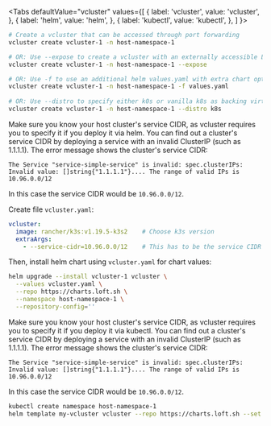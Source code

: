 
<Tabs
  defaultValue="vcluster"
  values={[
    { label: 'vcluster', value: 'vcluster', },
    { label: 'helm', value: 'helm', },
    { label: 'kubectl', value: 'kubectl', },
  ]
}>
<TabItem value="vcluster">

```bash
# Create a vcluster that can be accessed through port forwarding
vcluster create vcluster-1 -n host-namespace-1

# OR: Use --expose to create a vcluster with an externally accessible LoadBalancer
vcluster create vcluster-1 -n host-namespace-1 --expose 

# OR: Use -f to use an additional helm values.yaml with extra chart options to deploy vcluster
vcluster create vcluster-1 -n host-namespace-1 -f values.yaml
    
# OR: Use --distro to specify either k0s or vanilla k8s as backing virtual cluster
vcluster create vcluster-1 -n host-namespace-1 --distro k8s
```

</TabItem>
<TabItem value="helm">

Make sure you know your host cluster's service CIDR, as vcluster requires you to specify it if you deploy it via helm. You can find out a cluster's service CIDR by deploying a service with an invalid ClusterIP (such as 1.1.1.1). The error message shows the cluster's service CIDR:
```
The Service "service-simple-service" is invalid: spec.clusterIPs: Invalid value: []string{"1.1.1.1"}.... The range of valid IPs is 10.96.0.0/12
```

In this case the service CIDR would be `10.96.0.0/12`.

Create file `vcluster.yaml`:
```yaml
vcluster:
  image: rancher/k3s:v1.19.5-k3s2    # Choose k3s version
  extraArgs:
    - --service-cidr=10.96.0.0/12    # This has to be the service CIDR of your main cluster's service CIDR
```

Then, install helm chart using `vcluster.yaml` for chart values:
```bash
helm upgrade --install vcluster-1 vcluster \
  --values vcluster.yaml \
  --repo https://charts.loft.sh \
  --namespace host-namespace-1 \
  --repository-config=''
```

</TabItem>
<TabItem value="kubectl">

Make sure you know your host cluster's service CIDR, as vcluster requires you to specify it if you deploy it via kubectl. You can find out a cluster's service CIDR by deploying a service with an invalid ClusterIP (such as 1.1.1.1). The error message shows the cluster's service CIDR:
```
The Service "service-simple-service" is invalid: spec.clusterIPs: Invalid value: []string{"1.1.1.1"}.... The range of valid IPs is 10.96.0.0/12
```

In this case the service CIDR would be `10.96.0.0/12`.
    
```bash
kubectl create namespace host-namespace-1
helm template my-vcluster vcluster --repo https://charts.loft.sh --set serviceCIDR=10.96.0.0/12 -n host-namespace-1 | kubectl apply -f -
```

</TabItem>
</Tabs>
